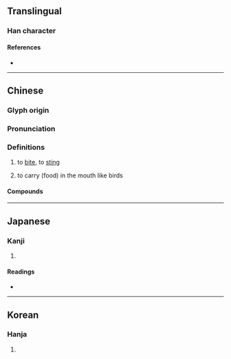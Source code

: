 {{character info/new}}
==Translingual==

===Han character===
{{Han char|rn=30|rad=口|as=12|sn=15|four=61061|canj=RMUA|ids=⿰口朁}}

====References====
* {{Han ref|kx=0208.160|dkj=04296|dj=0431.110|hdz=10682.150|uh=5646|ud=22086|bh=E4FD|bd=58621}}

----
==Chinese==
{{zh-forms}}

===Glyph origin===
{{Han etym}}

===Pronunciation===
{{zh-pron
|m=zǎn
|c=zaap3,cam2,zam2,zaam1,caam2
|mc=y
|oc=y
|cat=
}}

===Definitions===
{{zh-hanzi}}

# {{lb|zh|of [[insect]]s}} to [[bite]], to [[sting]]
# to carry (food) in the mouth like birds

====Compounds====
{{zh-der|噂噆|唵噆}}

----

==Japanese==

===Kanji===
{{ja-kanji|grade=|rs=口12}}

# {{defn|lang=ja|sort=口12}}

====Readings====
* {{ja-readings|on=[[そう]] (sō), [[さん]] (san)|kun=[[ふくむ]] (fukumu), [[かむ]] (kamu)}}

----

==Korean==

===Hanja===
{{ko-hanja|hangeul=참|rv=cham|mr=ch'am}}

# {{defn|lang=ko|sort=口12}}
